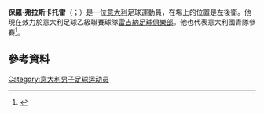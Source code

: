 '''保羅·弗拉斯卡托雷'''（{{lang-it|Paolo Frascatore}}；{{bd|1992年|1月4日}}）是一位[[意大利|意大利]]足球運動員，在場上的位置是左後衛。他現在效力於意大利足球乙級聯賽球隊[[雷吉納足球俱樂部|雷吉納足球俱樂部]]。他也代表意大利國青隊參賽<ref>{{cite news|url=http://www.figc.it/Assets/contentresources_2/ContenutoGenerico/44.$plit/C_2_ContenutoGenerico_2678_upfDownload.pdf|title=Convocazione "Torneo Giovani Speranze"|date=8 May 2007|accessdate=8 June 2012|publisher=FIGC|language=it|archive-url=https://web.archive.org/web/20120913033120/http://www.figc.it/Assets/contentresources_2/ContenutoGenerico/44.$plit/C_2_ContenutoGenerico_2678_upfDownload.pdf|archive-date=2012-09-13|dead-url=yes}}</ref>。
==參考資料==
{{Reflist}}

{{DEFAULTSORT: Frascatore, Paolo}}
[[Category:意大利男子足球运动员|Category:意大利男子足球运动员]]

{{Sport-bio-stub}}